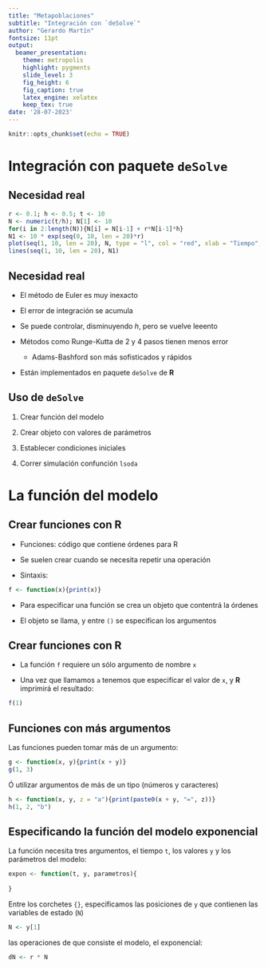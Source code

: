 ```yaml
---
title: "Metapoblaciones" 
subtitle: "Integración con `deSolve`"
author: "Gerardo Martín"
fontsize: 11pt
output: 
  beamer_presentation:
    theme: metropolis
    highlight: pygments
    slide_level: 3
    fig_height: 6
    fig_caption: true
    latex_engine: xelatex
    keep_tex: true
date: '28-07-2023'
---
```


```r
knitr::opts_chunk$set(echo = TRUE)
```

# Integración con paquete `deSolve`

## Necesidad real

```r
r <- 0.1; h <- 0.5; t <- 10
N <- numeric(t/h); N[1] <- 10
for(i in 2:length(N)){N[i] = N[i-1] + r*N[i-1]*h}
N1 <- 10 * exp(seq(0, 10, len = 20)*r)
plot(seq(1, 10, len = 20), N, type = "l", col = "red", xlab = "Tiempo", ylab = "N")
lines(seq(1, 10, len = 20), N1)
```

## Necesidad real

- El método de Euler es muy inexacto

- El error de integración se acumula

- Se puede controlar, disminuyendo $h$, pero se vuelve leeento

- Métodos como Runge-Kutta de 2 y 4 pasos tienen menos error

    - Adams-Bashford son más sofisticados y rápidos
    
- Están implementados en paquete `deSolve` de **R**

## Uso de `deSolve`

1. Crear función del modelo

2. Crear objeto con valores de parámetros

3. Establecer condiciones iniciales

4. Correr simulación confunción `lsoda`

# La función del modelo

## Crear funciones con **R**

- Funciones: código que contiene órdenes para R

- Se suelen crear cuando se necesita repetir una operación

- Sintaxis:

```r
f <- function(x){print(x)}
```

- Para especificar una función se crea un objeto que contentrá la órdenes

- El objeto se llama, y entre `()` se especifican los argumentos

## Crear funciones con **R**

- La función `f` requiere un sólo argumento de nombre `x`

- Una vez que llamamos `a` tenemos que especificar el valor de `x`, y **R** imprimirá el resultado:

```r
f(1)
```

## Funciones con más argumentos

Las funciones pueden tomar más de un argumento:

```r
g <- function(x, y){print(x + y)}
g(1, 3)
```

Ó utilizar argumentos de más de un tipo (números y caracteres)

```r
h <- function(x, y, z = "a"){print(paste0(x + y, "=", z))}
h(1, 2, "b")
```

## Especificando la función del modelo exponencial

La función necesita tres argumentos, el tiempo `t`, los valores `y` y los parámetros del modelo:

```r
expon <- function(t, y, parametros){
  
}
```

Entre los corchetes `{}`, especificamos las posiciones de `y` que contienen las variables de estado (`N`)

```r
N <- y[1]
```

las operaciones de que consiste el modelo, el exponencial:

```r
dN <- r * N
```

